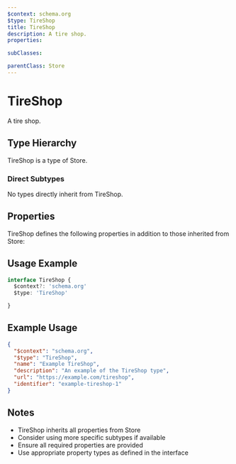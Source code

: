 ```yaml
---
$context: schema.org
$type: TireShop
title: TireShop
description: A tire shop.
properties:

subClasses:

parentClass: Store
---
```


# TireShop

A tire shop.

## Type Hierarchy

TireShop is a type of Store.

### Direct Subtypes

No types directly inherit from TireShop.

## Properties

TireShop defines the following properties in addition to those inherited from Store:



## Usage Example

```typescript
interface TireShop {
  $context?: 'schema.org'
  $type: 'TireShop'

}
```

## Example Usage

```json
{
  "$context": "schema.org",
  "$type": "TireShop",
  "name": "Example TireShop",
  "description": "An example of the TireShop type",
  "url": "https://example.com/tireshop",
  "identifier": "example-tireshop-1"
}
```

## Notes

- TireShop inherits all properties from Store
- Consider using more specific subtypes if available
- Ensure all required properties are provided
- Use appropriate property types as defined in the interface
